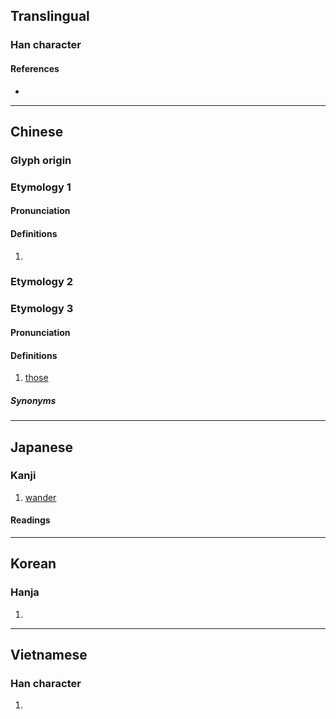 {{character info/new}}
==Translingual==

===Han character===
{{Han char|rn=60|rad=彳|as=06|sn=9|four=26200|canj=HOWR|ids=⿰彳回}}

====References====
* {{Han ref|kx=0366.150|dkj=10095|dj=0687.090|hdz=20819.150|uh=5F8A|ud=24458|bh=ABDE|bd=43998}}

----

==Chinese==
{{zh-forms}}

===Glyph origin===
{{Han etym}}

===Etymology 1===

====Pronunciation====
{{zh-pron
|m=huái
|c=wui4
|mn=hôe/tw:hoâi
|mn-t=huai5
|mc=y
|oc=y
|cat=v
}}

====Definitions====
{{zh-hanzi}}

# {{zh-only|徘徊}}

===Etymology 2===
{{zh-see|回|v}}
===Etymology 3===

====Pronunciation====
{{zh-pron
|mn=qz,jj,ph:hoâi
|cat=
}}

====Definitions====
{{zh-hanzi}}

# {{lb|zh|Hokkien}} [[those]]

=====Synonyms=====
{{zh-dial|那些}}

----

==Japanese==

===Kanji===
{{ja-kanji|grade=|rs=彳06}}

# [[wander]]

====Readings====
{{ja-readings
|goon=え
|kanon=かい
|kun=さまよ-う
}}

----

==Korean==

===Hanja===
{{ko-hanja|hangeul=회|eumhun=|rv=hoe|mr=hoe|y=hoy}}

# {{rfdef|ko|sort=彳06}}

----

==Vietnamese==

===Han character===
{{vi-hantu|[[hồi]], [[hòi]]|rs=彳06}}

# {{rfdef|vi|sort=彳06}}